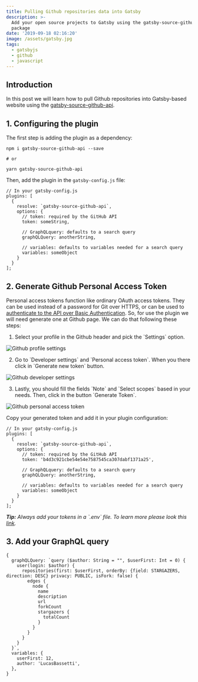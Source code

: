 ```yaml
---
title: Pulling Github repositories data into Gatsby
description: >-
  Add your open source projects to Gatsby using the gatsby-source-github-api
  package
date: '2019-09-18 02:16:20'
image: /assets/gatsby.jpg
tags:
  - gatsbyjs
  - github
  - javascript
---
```


## Introduction

In this post we will learn how to pull Github repositories into Gatsby-based website using the [gatsby-source-github-api](https://www.gatsbyjs.org/packages/gatsby-source-github-api/).

## 1. Configuring the plugin

The first step is adding the plugin as a dependency:

```
npm i gatsby-source-github-api --save

# or

yarn gatsby-source-github-api
```

Then, add the plugin in the `gatsby-config.js` file:

```
// In your gatsby-config.js
plugins: [
  {
    resolve: `gatsby-source-github-api`,
    options: {
      // token: required by the GitHub API
      token: someString,

      // GraphQLquery: defaults to a search query
      graphQLQuery: anotherString,

      // variables: defaults to variables needed for a search query
      variables: someObject
    }
  }
];
```

## 2. Generate Github Personal Access Token

Personal access tokens function like ordinary OAuth access tokens. They can be used instead of a password for Git over HTTPS, or can be used to [authenticate to the API over Basic Authentication](https://developer.github.com/v3/auth/#basic-authentication). So, for use the plugin we will need generate one at Github page. We can do that following these steps:

1. Select your profile in the Github header and pick the \`Settings\` option.

![Github profile settings](/assets/pulling-github-repositories-data-into-gatsby-1.jpg 'Github profile settings')

2. Go to \`Developer settings\` and \`Personal access token\`. When you there click in \`Generate new token\` button.

![Github developer settings](/assets/pulling-github-repositories-data-into-gatsby-2.jpg 'Github developer settings')

3. Lastly, you should fill the fields \`Note\` and \`Select scopes\` based in your needs. Then, click in the button \`Generate Token\`.

![Github personal access token](/assets/pulling-github-repositories-data-into-gatsby-3.jpg 'Github personal access token')

Copy your generated token and add it in your plugin configuration:

```
// In your gatsby-config.js
plugins: [
  {
    resolve: `gatsby-source-github-api`,
    options: {
      // token: required by the GitHub API
      token: 'b4d3c921cbe54e54e7587545ca307dabf1371a25',

      // GraphQLquery: defaults to a search query
      graphQLQuery: anotherString,

      // variables: defaults to variables needed for a search query
      variables: someObject
    }
  }
];
```

_**Tip:**_ _Always add your tokens in a \`.env\` file. To learn more please look this_ [_link_](https://www.gatsbyjs.org/docs/environment-variables/)_._

## 3. Add your GraphQL query

```
{
  graphQLQuery: `query ($author: String = "", $userFirst: Int = 0) {
    user(login: $author) {
      repositories(first: $userFirst, orderBy: {field: STARGAZERS, direction: DESC} privacy: PUBLIC, isFork: false) {
        edges {
          node {
            name
            description
            url
            forkCount
            stargazers {
              totalCount
            }
          }
        }
      }
    }
  }`,
  variables: {
    userFirst: 12,
    author: 'LucasBassetti',
  },
}
```
